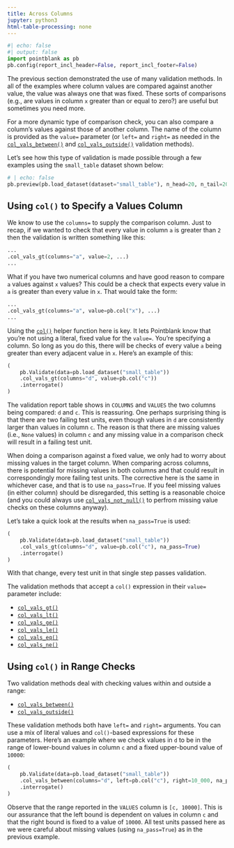 ```yaml
---
title: Across Columns
jupyter: python3
html-table-processing: none
---
```


```python
#| echo: false
#| output: false
import pointblank as pb
pb.config(report_incl_header=False, report_incl_footer=False)
```

The previous section demonstrated the use of many validation methods. In all of the examples where
column values are compared against another value, the value was always one that was fixed. These
sorts of comparisons (e.g., are values in column `x` greater than or equal to zero?) are useful but
sometimes you need more.

For a more dynamic type of comparison check, you can also compare a column's values against those of
another column. The name of the column is provided as the `value=` parameter (or `left=` and
`right=` as needed in the
[`col_vals_between()`](https://posit-dev.github.io/pointblank/reference/Validate.col_vals_between.html) and
[`col_vals_outside()`](https://posit-dev.github.io/pointblank/reference/Validate.col_vals_outside.html)
validation methods).

Let's see how this type of validation is made possible through a few examples using the
`small_table` dataset shown below:

```python
# | echo: false
pb.preview(pb.load_dataset(dataset="small_table"), n_head=20, n_tail=20)
```

## Using `col()` to Specify a Values Column

We know to use the `columns=` to supply the comparison column. Just to recap, if we wanted to check
that every value in column `a` is greater than `2` then the validation is written something like
this:

```python
...
.col_vals_gt(columns="a", value=2, ...)
...
```

What if you have two numerical columns and have good reason to compare `a` values against `x`
values? This could be a check that expects every value in `a` is greater than every value in `x`.
That would take the form:

```python
...
.col_vals_gt(columns="a", value=pb.col("x"), ...)
...
```

Using the [`col()`](https://posit-dev.github.io/pointblank/reference/col.html) helper function here
is key. It lets Pointblank know that you're not using a literal, fixed value for the `value=`.
You're specifying a column. So long as you do this, there will be checks of every value `a` being
greater than every adjacent value in `x`. Here's an example of this:

```python
(
    pb.Validate(data=pb.load_dataset("small_table"))
    .col_vals_gt(columns="d", value=pb.col("c"))
    .interrogate()
)
```

The validation report table shows in `COLUMNS` and `VALUES` the two columns being compared: `d` and
`c`. This is reassuring. One perhaps surprising thing is that there are two failing test units, even
though values in `d` are consistently larger than values in column `c`. The reason is that there are
missing values (i.e., `None` values) in column `c` and any missing value in a comparison check will
result in a failing test unit.

When doing a comparison against a fixed value, we only had to worry about missing values in the
target column. When comparing across columns, there is potential for missing values in both columns
and that could result in correspondingly more failing test units. The corrective here is the same in
whichever case, and that is to use `na_pass=True`. If you feel missing values (in either column)
should be disregarded, this setting is a reasonable choice (and you could always use
[`col_vals_not_null()`](https://posit-dev.github.io/pointblank/reference/Validate.col_vals_not_null.html)
to perfrom missing value checks on these columns anyway).

Let's take a quick look at the results when `na_pass=True` is used:

```python
(
    pb.Validate(data=pb.load_dataset("small_table"))
    .col_vals_gt(columns="d", value=pb.col("c"), na_pass=True)
    .interrogate()
)
```

With that change, every test unit in that single step passes validation.

The validation methods that accept a `col()` expression in their `value=` parameter include:

- [`col_vals_gt()`](https://posit-dev.github.io/pointblank/reference/Validate.col_vals_gt.html)
- [`col_vals_lt()`](https://posit-dev.github.io/pointblank/reference/Validate.col_vals_lt.html)
- [`col_vals_ge()`](https://posit-dev.github.io/pointblank/reference/Validate.col_vals_ge.html)
- [`col_vals_le()`](https://posit-dev.github.io/pointblank/reference/Validate.col_vals_le.html)
- [`col_vals_eq()`](https://posit-dev.github.io/pointblank/reference/Validate.col_vals_eq.html)
- [`col_vals_ne()`](https://posit-dev.github.io/pointblank/reference/Validate.col_vals_ne.html)

## Using `col()` in Range Checks

Two validation methods deal with checking values within and outside a range:

- [`col_vals_between()`](https://posit-dev.github.io/pointblank/reference/Validate.col_vals_between.html)
- [`col_vals_outside()`](https://posit-dev.github.io/pointblank/reference/Validate.col_vals_outside.html)

These validation methods both have `left=` and `right=` arguments. You can use a mix of literal
values and `col()`-based expressions for these parameters. Here's an example where we check values
in `d` to be in the range of lower-bound values in column `c` and a fixed upper-bound value of
`10000`:

```python
(
    pb.Validate(data=pb.load_dataset("small_table"))
    .col_vals_between(columns="d", left=pb.col("c"), right=10_000, na_pass=True)
    .interrogate()
)
```

Observe that the range reported in the `VALUES` column is `[c, 10000]`. This is our assurance that
the left bound is dependent on values in column `c` and that the right bound is fixed to a value of
`10000`. All test units passed here as we were careful about missing values (using `na_pass=True`)
as in the previous example.
